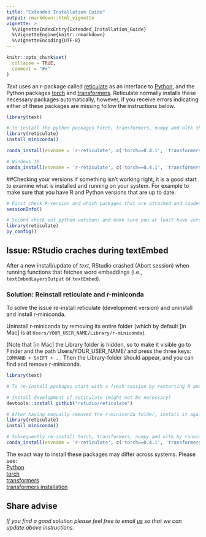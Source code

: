 ```yaml
---
title: "Extended Installation Guide"
output: rmarkdown::html_vignette
vignette: >
  %\VignetteIndexEntry{Extended_Installation_Guide}
  %\VignetteEngine{knitr::rmarkdown}
  %\VignetteEncoding{UTF-8}
---
```


```r
knitr::opts_chunk$set(
  collapse = TRUE,
  comment = "#>"
)
```

*Text* uses an r-package called [reticulate](https://rstudio.github.io/reticulate/) as an interface to [Python](https://www.python.org/), and the Python packages [torch](https://pytorch.org/) and [transformers](https://huggingface.co/transformers/). Reticulate normally installs these necessary packages automatically, however, if you receive errors indicating either of these packages are missing follow the instructions below.

```r
library(text)

# To install the python packages torch, transformers, numpy and nltk through R, run: 
library(reticulate)
install_miniconda()

conda_install(envname = 'r-reticulate', c('torch==0.4.1', 'transformers==3.3.1', 'numpy', 'nltk'), pip = TRUE)

# Windows 10
conda_install(envname = 'r-reticulate', c('torch==0.4.1', 'transformers==3.3.1', 'numpy', 'nltk'))

```


##Checking your versions
If something isn't working right, it is a good start to examine what is installed and running on your system. For example to make sure that you have R and Python versions that are up to date. 

```r

# First check R-version and which packages that are attached and loaded.  
sessionInfo()

# Second check out python version; and make sure you at least have version 3.6.10
library(reticulate)
py_config()
```


## Issue: RStudio craches during textEmbed
After a new install/update of *text*, RStudio crashed (Abort session) when running functions that fetches word embeddings (i.e., ```textEmbedLayersOutput``` or ```textEmbed```). 

### Solution: Reinstall reticulate and r-miniconda
To solve the issue re-install reticulate (development version) and uninstall and install r-miniconda.  

Uninstall r-miniconda by removing its entire folder (which by default [in Mac] is at ```Users/YOUR_USER_NAME/Library/r-miniconda```). 

(Note that [in Mac] the Library folder is hidden, so to make it visible go to Finder and the path Users/YOUR_USER_NAME/ and press the three keys: ```COMMAND + SHIFT + .``` . Then the Library-folder should appear, and you can find and remove r-miniconda.


```r
library(text)

# To re-install packages start with a fresh session by restarting R and RStudio

# Install development of reticulate (might not be necessary)
devtools::install_github("rstudio/reticulate")

# After having manually removed the r-miniconda folder, install it again: 
library(reticulate)
install_miniconda()

# Subsequently re-install torch, transformers, numpy and nltk by running: 
conda_install(envname = 'r-reticulate', c('torch==0.4.1', 'transformers==3.3.1', 'numpy', 'nltk'), pip = TRUE)

```


The exact way to install these packages may differ across systems. Please see:   
[Python](https://www.python.org/)   
[torch](https://pytorch.org/)  
[transformers](https://huggingface.co/transformers/)  
[transformers installation](https://huggingface.co/transformers/installation.html)

## Share advise
*If you find a good solution please feel free to email [us](oscar.kjell@psy.lu.se) so that we can update above instructions.*
 
 
 





